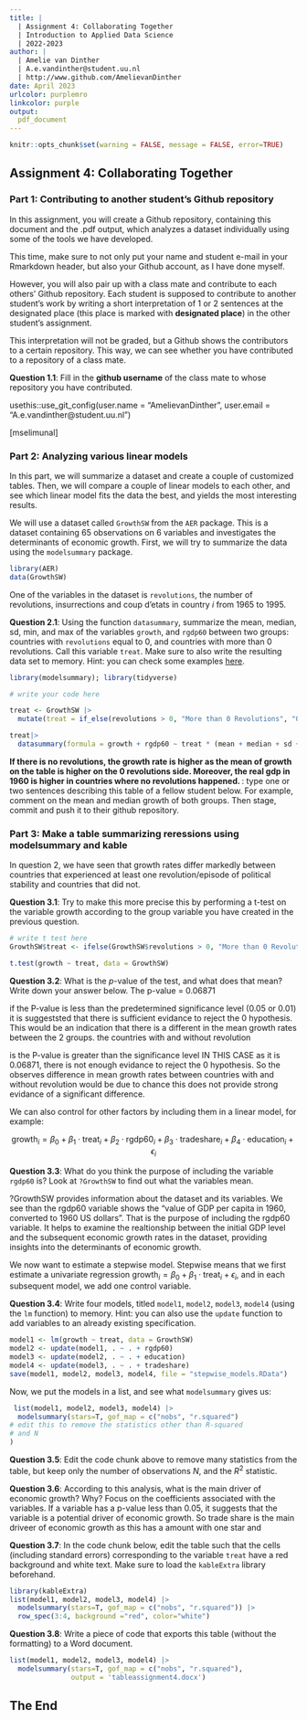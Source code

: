 ```yaml
---
title: | 
  | Assignment 4: Collaborating Together
  | Introduction to Applied Data Science
  | 2022-2023
author: |
  | Amelie van Dinther
  | A.e.vandinther@student.uu.nl
  | http://www.github.com/AmelievanDinther
date: April 2023
urlcolor: purplemro
linkcolor: purple
output: 
  pdf_document
---
```


```r
knitr::opts_chunk$set(warning = FALSE, message = FALSE, error=TRUE)
```

## Assignment 4: Collaborating Together 

### Part 1: Contributing to another student's Github repository

In this assignment, you will create a Github repository, containing this document and the .pdf output, which analyzes a dataset individually using some of the tools we have developed. 

This time, make sure to not only put your name and student e-mail in your Rmarkdown header, but also your Github account, as I have done myself. 

However, you will also pair up with a class mate and contribute to each others' Github repository. Each student is supposed to contribute to another student's work by writing a short interpretation of 1 or 2 sentences at the designated place (this place is marked with **designated place**) in the other student's assignment. 

This interpretation will not be graded, but a Github shows the contributors to a certain repository. This way, we can see whether you have contributed to a repository of a class mate. 


**Question 1.1**: Fill in the __github username__ of the class mate to whose repository you have contributed. 

usethis::use_git_config(user.name = "AmelievanDinther",
               user.email = "A.e.vandinther@student.uu.nl")

[mselimunal]

### Part 2: Analyzing various linear models

In this part, we will summarize a dataset and create a couple of customized tables. Then, we will compare a couple of linear models to each other, and see which linear model fits the data the best, and yields the most interesting results.

We will use a dataset called `GrowthSW` from the `AER` package. This is a dataset containing 65 observations on 6 variables and investigates the determinants of economic growth. First, we will try to summarize the data using the `modelsummary` package. 

```r
library(AER)
data(GrowthSW)
```

One of the variables in the dataset is `revolutions`, the number of revolutions, insurrections and coup d'etats in country $i$ from 1965 to 1995.

**Question 2.1**: Using the function `datasummary`, summarize the mean, median, sd, min, and max of the variables `growth`, and `rgdp60` between two groups: countries with `revolutions` equal to 0, and countries with more than 0 revolutions. Call this variable `treat`. Make sure to also write the resulting data set to memory. Hint: you can check some examples [here](https://vincentarelbundock.github.io/modelsummary/articles/datasummary.html#datasummary).

```r
library(modelsummary); library(tidyverse)

# write your code here

treat <- GrowthSW |>
  mutate(treat = if_else(revolutions > 0, "More than 0 Revolutions", "0 Revolutions"))

treat|>
  datasummary(formula = growth + rgdp60 ~ treat * (mean + median + sd + min + max))
```

**If there is no revolutions, the growth rate is higher as the mean of growth on the table is higher on the 0 revolutions side. Moreover, the real gdp in 1960 is higher in countries where no revolutions happened. **: type one or two sentences describing this table of a fellow student below. For example, comment on the mean and median growth of both groups. Then stage, commit and push it to their github repository. 


### Part 3: Make a table summarizing reressions using modelsummary and kable

In question 2, we have seen that growth rates differ markedly between countries that experienced at least one revolution/episode of political stability and countries that did not. 

**Question 3.1**: Try to make this more precise this by performing a t-test on the variable growth according to the group variable you have created in the previous question. 

```r
# write t test here
GrowthSW$treat <- ifelse(GrowthSW$revolutions > 0, "More than 0 Revolutions", "0 Revolutions")

t.test(growth ~ treat, data = GrowthSW)


```

**Question 3.2**: What is the $p$-value of the test, and what does that mean? Write down your answer below.
The p-value = 0.06871 

if the P-value is less than the predetermined significance level (0.05 or 0.01) it is suggeststed that there is sufficient evidance to reject the 0 hypothesis. This would be an indication that there is a different in the mean growth rates between the 2 groups. the countries with and without revolution

is the P-value is greater than the significance level IN THIS CASE as it is 0.06871, there is not enough evidance to reject the 0 hypothesis. So the observes difference in mean growth rates between countries with and without revolution would be due to chance this does not provide strong evidance of a significant difference. 


We can also control for other factors by including them in a linear model, for example:

$$
\text{growth}_i = \beta_0 + \beta_1 \cdot \text{treat}_i + \beta_2 \cdot \text{rgdp60}_i + \beta_3 \cdot \text{tradeshare}_i + \beta_4 \cdot \text{education}_i + \epsilon_i
$$

**Question 3.3**: What do you think the purpose of including the variable `rgdp60` is? Look at `?GrowthSW` to find out what the variables mean. 

?GrowthSW  provides information about the dataset and its variables. 
We see than the rgdp60 variable shows the "value of GDP per capita in 1960, converted to 1960 US dollars". That is the purpose of including the rgdp60 variable. It helps to examine the realtionship between the initial GDP level and the subsequent economic growth rates in the dataset, providing insights into the determinants of economic growth. 

We now want to estimate a stepwise model. Stepwise means that we first estimate a univariate regression $\text{growth}_i = \beta_0 + \beta_1 \cdot \text{treat}_i + \epsilon_i$, and in each subsequent model, we add one control variable. 

**Question 3.4**: Write four models, titled `model1`, `model2`, `model3`, `model4` (using the `lm` function) to memory. Hint: you can also use the `update` function to add variables to an already existing specification.

```r
model1 <- lm(growth ~ treat, data = GrowthSW)
model2 <- update(model1, . ~ . + rgdp60)
model3 <- update(model2, . ~ . + education)
model4 <- update(model3, . ~ . + tradeshare)
save(model1, model2, model3, model4, file = "stepwise_models.RData")
```

Now, we put the models in a list, and see what `modelsummary` gives us:

```r
 list(model1, model2, model3, model4) |>
  modelsummary(stars=T, gof_map = c("nobs", "r.squared")
# edit this to remove the statistics other than R-squared
# and N
)

```

**Question 3.5**: Edit the code chunk above to remove many statistics from the table, but keep only the number of observations $N$, and the $R^2$ statistic. 

**Question 3.6**: According to this analysis, what is the main driver of economic growth? Why?
Focus on the coefficients associated with the variables. If a variable has  a p-value less than 0.05, it suggests that the variable is a potential driver of economic growth. So trade share is the main driveer of economic growth as this has a amount with one star and 

**Question 3.7**: In the code chunk below, edit the table such that the cells (including standard errors) corresponding to the variable `treat` have a red background and white text. Make sure to load the `kableExtra` library beforehand.

```r
library(kableExtra)
list(model1, model2, model3, model4) |>
  modelsummary(stars=T, gof_map = c("nobs", "r.squared")) |>
  row_spec(3:4, background ="red", color="white")
```

**Question 3.8**: Write a piece of code that exports this table (without the formatting) to a Word document. 

```r
list(model1, model2, model3, model4) |>
  modelsummary(stars=T, gof_map = c("nobs", "r.squared"),
               output = 'tableassignment4.docx')
```

## The End
